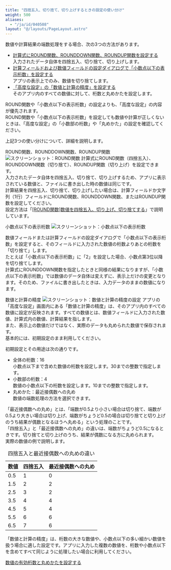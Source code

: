 ```yaml
---
title: "四捨五入、切り捨て、切り上げするときの設定の使い分け"
weight: 500
aliases:
  - "/ja/id/040508"
layout: "@/layouts/PageLayout.astro"
---
```




数値や計算結果の端数処理をする場合、次の3つの方法があります。

* [計算式にROUND関数、ROUNDDOWN関数、ROUNDUP関数を設定する](#autocalc_rounding_10)  
  入力されたデータ自体を四捨五入、切り捨て、切り上げします。
* [計算フィールドおよび数値フィールドの設定ダイアログで「小数点以下の表示桁数」を設定する](#autocalc_rounding_20)  
  アプリの表示上でのみ、数値を切り捨てします。
* [「高度な設定」の「数値と計算の精度」を設定する](#autocalc_rounding_30)  
  そのアプリ内のすべての数値に対して、桁数と丸めかたを設定します。

<Note>

ROUND関数や「小数点以下の表示桁数」の設定よりも、「高度な設定」の内容が優先されます。  
ROUND関数や「小数点以下の表示桁数」を設定しても数値や計算が正しくないときは、「高度な設定」の「小数部の桁数」や「丸めかた」の設定を確認してください。


</Note>

上記3つの使い分けについて、詳細を説明します。

<Heading id="autocalc_rounding_10">ROUND関数、ROUNDDOWN関数、ROUNDUP関数</Heading>
<Img src="/k/kintone/img-ja/round_function_01.png" alt="スクリーンショット：ROUND関数" />
計算式にROUND関数（四捨五入）、ROUNDDOWN関数（切り捨て）、ROUNDUP関数（切り上げ）を設定できます。  
入力されたデータ自体を四捨五入、切り捨て、切り上げするため、アプリに表示されている数値と、ファイルに書き出した時の数値は同じです。  
計算結果を四捨五入、切り捨て、切り上げしたい場合は、計算フィールドか文字列（1行）フィールドにROUND関数、ROUNDDOWN関数、またはROUNDUP関数を設定してください。  
設定方法は「[[ROUND関数]数値を四捨五入、切り上げ、切り捨てする](/k/ja/id/040507.html)」で説明しています。

<Heading id="autocalc_rounding_20">小数点以下の表示桁数</Heading>
<Img src="/k/kintone/img-ja/rounding_03.png" alt="スクリーンショット：小数点以下の表示桁数" />

数値フィールドまたは計算フィールドの設定ダイアログで「小数点以下の表示桁数」を設定すると、そのフィールドに入力された数値の桁数よりあとの桁数を「切り捨て」します。  
たとえば「小数点以下の表示桁数」に「2」を設定した場合、小数点第3位以降を切り捨てします。  
計算式にROUNDDOWN関数を指定したときと同様の結果になりますが、「小数点以下の表示桁数」では数値のデータ自体は変えずに、表示上だけの変更となります。そのため、ファイルに書き出したときは、入力データのままの数値になります。

<Heading id="autocalc_rounding_30">数値と計算の精度</Heading>
<Img src="/k/kintone/img-ja/rounding_02.png" alt="スクリーンショット：数値と計算の精度の設定" />
アプリの「高度な設定」画面内にある「数値と計算の精度」は、そのアプリ内のすべての数値に設定が反映されます。すべての数値とは、数値フィールドに入力された数値、計算式内の数値、計算結果を指します。  
また、表示上の数値だけではなく、実際のデータも丸められた数値で保存されます。  
基本的には、初期設定のまま利用してください。

初期設定とその用途は次の通りです。

* 全体の桁数：16  
  小数点以下まで含めた数値の桁数を設定します。30までの整数で指定します。
* 小数部の桁数：4  
  数値の小数点以下の桁数を設定します。10までの整数で指定します。
* 丸めかた：最近接偶数への丸め  
  数値の端数処理の方法を選択できます。

「最近接偶数への丸め」とは、「端数が0.5より小さい場合は切り捨て、端数が0.5より大きい場合は切り上げ、端数がちょうど0.5の場合は切り捨てと切り上げのうち結果が偶数となるほうへ丸める」という処理のことです。  
「四捨五入」と「最近接偶数への丸め」の違いは、端数がちょうど0.5になるときです。切り捨てと切り上げのうち、結果が偶数になる方に丸められます。  
実際の数値の例で説明します。

<table>
 <caption>四捨五入と最近接偶数への丸めの違い</caption>
    <thead>
        <tr>
            <th>数値</th>
            <th>四捨五入</th>
            <th>最近接偶数への丸め</th>
        </tr>
    </thead>
    <tbody>
        <tr>
            <td>0.5</td>
            <td>1</td>
            <td>0</td>
        </tr>
        <tr>
            <td>1.5</td>
            <td>2</td>
            <td>2</td>
        </tr>
        <tr>
            <td>2.5</td>
            <td>3</td>
            <td>2</td>
        </tr>
        <tr>
            <td>3.5</td>
            <td>4</td>
            <td>4</td>
        </tr>
        <tr>
            <td>4.5</td>
            <td>5</td>
            <td>4</td>
        </tr>
        <tr>
            <td>5.5</td>
            <td>6</td>
            <td>6</td>
        </tr>
        <tr>
            <td>6.5</td>
            <td>7</td>
            <td>6</td>
        </tr>
    </tbody>
</table>

「数値と計算の精度」は、桁数の大きな数値や、小数点以下の多い細かい数値を扱う場合に適した設定です。アプリに入力した複数の数値を、桁数や小数点以下を含めてすべて同じように処理したい場合に利用してください。

<Reference>

[数値の有効桁数と丸めかたを設定する](/k/ja/id/040482.html)


</Reference>

